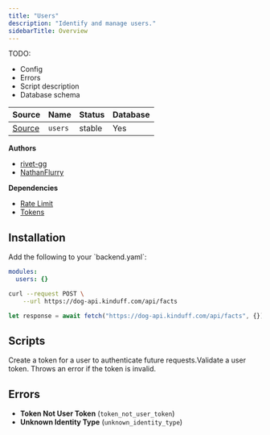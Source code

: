 ```yaml
---
title: "Users"
description: "Identify and manage users."
sidebarTitle: Overview
---
```


TODO:

- Config
- Errors
- Script description
- Database schema

| Source                                                                           | Name       | Status     | Database     |
| -------------------------------------------------------------------------------- | ---------- | ---------- | ------------ |
| [Source](https://github.com/rivet-gg/opengb-registry/tree/main/modules/users) | `users` | stable | Yes |

**Authors**

- [rivet-gg](https://github.com/rivet-gg)
- [NathanFlurry](https://github.com/NathanFlurry)

**Dependencies**

- [Rate Limit](/modules/rate_limit/overview)
- [Tokens](/modules/tokens/overview)

## Installation

<Steps>
<Step title="Update config">
Add the following to your `backend.yaml`:

```yaml
modules:
  users: {}

```

</Step>
<Step title="Call scripts">
<CodeGroup>

```bash curl
curl --request POST \
    --url https://dog-api.kinduff.com/api/facts
```

```typescript TypeScript
let response = await fetch("https://dog-api.kinduff.com/api/facts", {});
```

</CodeGroup>
</Step>
</Steps>

## Scripts

<CardGroup><Card title="Create User" href="/modules/users/scripts/create_user"></Card><Card title="Create User Token" href="/modules/users/scripts/create_user_token">Create a token for a user to authenticate future requests.</Card><Card title="Get User" href="/modules/users/scripts/get_user"></Card><Card title="Validate User Token" href="/modules/users/scripts/authenticate_user">Validate a user token. Throws an error if the token is invalid.</Card></CardGroup>

## Errors

- **Token Not User Token** (`token_not_user_token`) 
- **Unknown Identity Type** (`unknown_identity_type`) 
